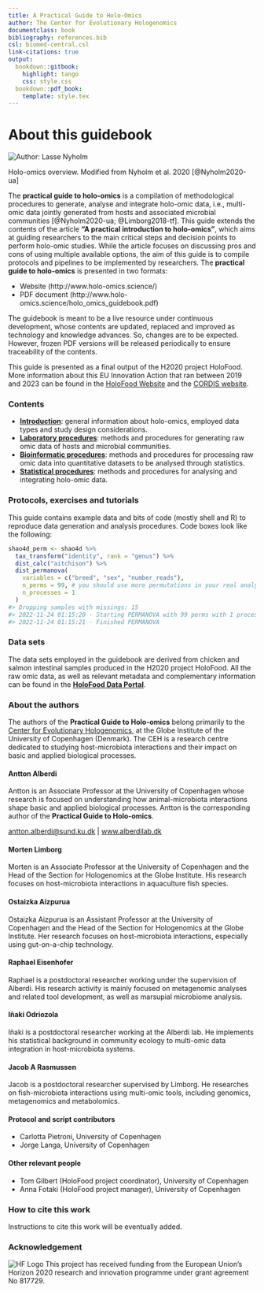 ```yaml
---
title: A Practical Guide to Holo-Omics
author: The Center for Evolutionary Hologenomics
documentclass: book
bibliography: references.bib
csl: biomed-central.csl
link-citations: true
output:
  bookdown::gitbook:
    highlight: tango
    css: style.css
  bookdown::pdf_book:
    template: style.tex
---
```

# About this guidebook {- #about-this-guidebook}

![](images/holo-omics_overview_nyholm.png "Author: Lasse Nyholm")

\scriptsize
:::: {.imagenote}
Holo-omics overview. Modified from Nyholm et al. 2020 [@Nyholm2020-ua]
:::
\normalsize

The **practical guide to holo-omics** is a compilation of methodological procedures to generate, analyse and integrate holo-omic data, i.e., multi-omic data jointly generated from hosts and associated microbial communities [@Nyholm2020-ua; @Limborg2018-tf]. This guide extends the contents of the article **"A practical introduction to holo-omics"**, which aims at guiding researchers to the main critical steps and decision points to perform holo-omic studies. While the article focuses on discussing pros and cons of using multiple available options, the aim of this guide is to compile protocols and pipelines to be implemented by researchers. The **practical guide to holo-omics** is presented in two formats:

* Website (http://www.holo-omics.science/)
* PDF document (http://www.holo-omics.science/holo_omics_guidebook.pdf)

The guidebook is meant to be a live resource under continuous development, whose contents are updated, replaced and improved as technology and knowledge advances. So, changes are to be expected. However, frozen PDF versions will be released periodically to ensure traceability of the contents.

:::: {.graybox}
This guide is presented as a final output of the H2020 project HoloFood. More information about this EU Innovation Action that ran between 2019 and 2023 can be found in the [HoloFood Website](http://www.holofood.eu) and the [CORDIS website](https://cordis.europa.eu/project/id/817729).  
:::

### Contents {-}

* **[Introduction](#holo-omics)**: general information about holo-omics, employed data types and study design considerations.
* **[Laboratory procedures](#about-labwork)**: methods and procedures for generating raw omic data of hosts and microbial communities.
* **[Bioinformatic procedures](#about-bioinformatics)**: methods and procedures for processing raw omic data into quantitative datasets to be analysed through statistics.
* **[Statistical procedures](#about-statistics)**: methods and procedures for analysing and integrating holo-omic data.

### Protocols, exercises and tutorials {- #protocols-exercises-tutorials}

This guide contains example data and bits of code (mostly shell and R) to reproduce data generation and analysis procedures. Code boxes look like the following:

\small
```r
shao4d_perm <- shao4d %>%
  tax_transform("identity", rank = "genus") %>%
  dist_calc("aitchison") %>%
  dist_permanova(
    variables = c("breed", "sex", "number_reads"),
    n_perms = 99, # you should use more permutations in your real analyses!
    n_processes = 1
  )
#> Dropping samples with missings: 15
#> 2022-11-24 01:15:20 - Starting PERMANOVA with 99 perms with 1 processes
#> 2022-11-24 01:15:21 - Finished PERMANOVA
```
\normalsize

### Data sets {- #datasets}

The data sets employed in the guidebook are derived from chicken and salmon intestinal samples produced in the H2020 project HoloFood. All the raw omic data, as well as relevant metadata and complementary information can be found in the **[HoloFood Data Portal](https://www.holofooddata.org)**.

### About the authors {-}

The authors of the **Practical Guide to Holo-omics** belong primarily to the [Center for Evolutionary Hologenomics](https://ceh.ku.dk/), at the Globe Institute of the University of Copenhagen (Denmark). The CEH is a research centre dedicated to studying host-microbiota interactions and their impact on basic and applied biological processes.

#### Antton Alberdi {- #antton-alberdi}
Antton is an Associate Professor at the University of Copenhagen whose research is focused on understanding how animal-microbiota interactions shape basic and applied biological processes. Antton is the corresponding author of the **Practical Guide to Holo-omics**.

:::: {.tipbox}
[antton.alberdi@sund.ku.dk](antton.alberdi@sund.ku.dk) | [www.alberdilab.dk](www.alberdilab.dk)
:::

#### Morten Limborg {- #morten-limborg}
Morten is an Associate Professor at the University of Copenhagen and the Head of the Section for Hologenomics at the Globe Institute. His research focuses on host-microbiota interactions in aquaculture fish species.

#### Ostaizka Aizpurua {- #ostaizka-aizpurua}
Ostaizka Aizpurua is an Assistant Professor at the University of Copenhagen and the Head of the Section for Hologenomics at the Globe Institute. Her research focuses on host-microbiota interactions, especially using gut-on-a-chip technology.

#### Raphael Eisenhofer {- #raphael-eisenhofer}
Raphael is a postdoctoral researcher working under the supervision of Alberdi. His research activity is mainly focused on metagenomic analyses and related tool development, as well as marsupial microbiome analysis.

#### Iñaki Odriozola {- #inaki-odriozola}
Iñaki is a postdoctoral researcher working at the Alberdi lab. He implements his statistical background in community ecology to multi-omic data integration in host-microbiota systems.

#### Jacob A Rasmussen {- #jacob-rasmussen}
Jacob is a postdoctoral researcher supervised by Limborg. He researches on fish-microbiota interactions using multi-omic tools, including genomics, metagenomics and metabolomics.

#### Protocol and script contributors {-}

* Carlotta Pietroni, University of Copenhagen
* Jorge Langa, University of Copenhagen

#### Other relevant people {-}

* Tom Gilbert (HoloFood project coordinator), University of Copenhagen
* Anna Fotaki (HoloFood project manager), University of Copenhagen

### How to cite this work {-}
Instructions to cite this work will be eventually added.

### Acknowledgement {-}
![HF Logo](images/holofood_logo_large.png)
This project has received funding from the European Union's Horizon 2020 research and innovation programme under grant agreement No 817729.
